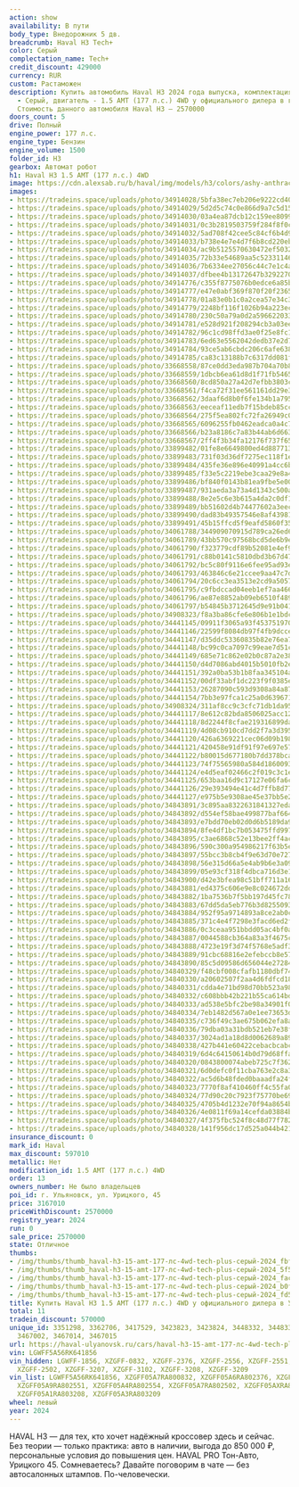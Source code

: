 ```yaml
---
action: show
availability: В пути
body_type: Внедорожник 5 дв.
breadcrumb: Haval H3 Tech+
color: Серый
complectation_name: Tech+
credit_discount: 429000
currency: RUR
custom: Растаможен
description: Купить автомобиль Haval H3 2024 года выпуска, комплектация Tech+, цвет
  - Серый, двигатель - 1.5 AMT (177 л.с.) 4WD у официального дилера в г. Ульяновск.
  Стоимость данного автомобиля Haval H3 – 2570000
doors_count: 5
drive: Полный
engine_power: 177 л.с.
engine_type: Бензин
engine_volume: 1500
folder_id: H3
gearbox: Автомат робот
h1: Haval H3 1.5 AMT (177 л.с.) 4WD
image: https://cdn.alexsab.ru/b/haval/img/models/h3/colors/ashy-anthracite.webp
images:
- https://tradeins.space/uploads/photo/34914028/5bfa38ec7eb206e9222cd406074fbf11.jpg
- https://tradeins.space/uploads/photo/34914029/5d2d5c74c0e866d9a7c5d156b885f5a9.jpg
- https://tradeins.space/uploads/photo/34914030/03a4ea87dcb12c159ee8099b95efac21.jpg
- https://tradeins.space/uploads/photo/34914031/0c3b2819503759f284f8f0c1284b0f1f.jpg
- https://tradeins.space/uploads/photo/34914032/5ad708f42cee5c84cf6b4d99138fd5d5.jpg
- https://tradeins.space/uploads/photo/34914033/b738e4e7e4d7f6b8cd220eb4d660d5f5.jpg
- https://tradeins.space/uploads/photo/34914034/ac9b5125570630472ef50327d7f9d409.jpg
- https://tradeins.space/uploads/photo/34914035/72b33e54689aa5c52331146801660d4e.jpg
- https://tradeins.space/uploads/photo/34914036/7b6334ee27056c44c7e1c4a776160f41.jpg
- https://tradeins.space/uploads/photo/34914037/dfbee4b13172647b3292270ac070e791.jpg
- https://tradeins.space/uploads/photo/34914776/c355f8775076b0edce6a85be9c748ca9.jpg
- https://tradeins.space/uploads/photo/34914777/e47e0abf369f870f20f236518a09047e.jpg
- https://tradeins.space/uploads/photo/34914778/01a83e0b1c0a2cea57e34c3a3ab6216a.jpg
- https://tradeins.space/uploads/photo/34914779/2248bf116f1026b94a223eca6b255734.jpg
- https://tradeins.space/uploads/photo/34914780/230c50a79a0d2a596622033a539063ac.jpg
- https://tradeins.space/uploads/photo/34914781/e528d921f208294cb3a03eeff1f53343.jpg
- https://tradeins.space/uploads/photo/34914782/96c1cd98ffd3ae0f25e8fc1f400a8ebd.jpg
- https://tradeins.space/uploads/photo/34914783/6ed63e5562042dedb37e2d7f240aeabf.jpg
- https://tradeins.space/uploads/photo/34914784/93ce5ab6cbdc206c6afe638f19564139.jpg
- https://tradeins.space/uploads/photo/34914785/ca83c13188b7c6317dd081f305ddd5b7.jpg
- https://tradeins.space/uploads/photo/33668558/87ce0dd3eda987b704a70b87cc0f9ef0.jpg
- https://tradeins.space/uploads/photo/33668559/1dbcb6ea61d8d1f71fb54654b9447173.jpg
- https://tradeins.space/uploads/photo/33668560/8cd850a27a42d7efbb3803c2a49c1095.jpg
- https://tradeins.space/uploads/photo/33668561/f4ca72f31ee561161dd29e3efd3b15f4.jpg
- https://tradeins.space/uploads/photo/33668562/3daaf6d8b0f6fe134b1a795daac90605.jpg
- https://tradeins.space/uploads/photo/33668563/eeceaf11edb7f15bdeb85ccafb0e9418.jpg
- https://tradeins.space/uploads/photo/33668564/275f5ea802fc72fa26949c096b8e6411.jpg
- https://tradeins.space/uploads/photo/33668565/6096255fb0462eadca0a4c737781139f.jpg
- https://tradeins.space/uploads/photo/33668566/b23a8186c7a83b44ab6d663bec8b9326.jpg
- https://tradeins.space/uploads/photo/33668567/2ff4f3b34fa12176f737f65f4dc03720.jpg
- https://tradeins.space/uploads/photo/33899482/01fe8e6649800ed4d887713af47555a1.jpg
- https://tradeins.space/uploads/photo/33899483/731f03d36df7275ec118f1e60acbc65a.jpg
- https://tradeins.space/uploads/photo/33899484/435fe36e896e40991a4cc6b215a04682.jpg
- https://tradeins.space/uploads/photo/33899485/f33e5c2219ebe3caa29e8a456143dc9c.jpg
- https://tradeins.space/uploads/photo/33899486/bf840f0143b81ea9fbe5e008769210ca.jpg
- https://tradeins.space/uploads/photo/33899487/931aeda3a73a4d1343c500ab7323c6f6.jpg
- https://tradeins.space/uploads/photo/33899488/8e2e5c6e3b615a4da2c0df13fc23ea62.jpg
- https://tradeins.space/uploads/photo/33899489/bb51602d4b74477602a3eec7eff5ca19.jpg
- https://tradeins.space/uploads/photo/33899490/dad83b49357546e8af439817b9a6d01f.jpg
- https://tradeins.space/uploads/photo/33899491/45b15ffcd5f9eafd5860f35faf34b3d7.jpg
- https://tradeins.space/uploads/photo/34061788/344909070915d789ca26ed6587c204b4.jpg
- https://tradeins.space/uploads/photo/34061789/43bb570c97568bcd5de6b9e1f178f6b1.jpg
- https://tradeins.space/uploads/photo/34061790/f323779cdf89b52081e4ef96ee310ef4.jpg
- https://tradeins.space/uploads/photo/34061791/c88b0141c5810dbd3b67d472c0fba179.jpg
- https://tradeins.space/uploads/photo/34061792/bc5c80f9116e6fee95ad93ea7ffb8b7b.jpg
- https://tradeins.space/uploads/photo/34061793/463846c6e21ccee9aa47c7d76d7a499a.jpg
- https://tradeins.space/uploads/photo/34061794/20c6cc3ea3513e2cd9a505764fa2f002.jpg
- https://tradeins.space/uploads/photo/34061795/c9fbdccad04eeb1ef7aa4669b4cb0227.jpg
- https://tradeins.space/uploads/photo/34061796/ae87e8852ab09eb6510f489dad7c972f.jpg
- https://tradeins.space/uploads/photo/34061797/b54845b3712645d9e91b04178460729c.jpg
- https://tradeins.space/uploads/photo/34908323/f8a3ba86cfe6e806b1e1bdc5ac704c34.png
- https://tradeins.space/uploads/photo/34441145/09911f3065a93f45375197033b0f73b9.jpg
- https://tradeins.space/uploads/photo/34441146/22599f8084db97f4fb9dcce1bf4ea973.jpg
- https://tradeins.space/uploads/photo/34441147/d35ddc53360835b82e76ea76b2e06534.jpg
- https://tradeins.space/uploads/photo/34441148/bc99c0ca7097c99eae7d51c3d666e2e6.jpg
- https://tradeins.space/uploads/photo/34441149/685e71c862e02b0c87a2e38ec15058a0.jpg
- https://tradeins.space/uploads/photo/34441150/d4d7086abd4015b5010fb2e037938010.jpg
- https://tradeins.space/uploads/photo/34441151/392a0ba53b1b8faa345104aff7b1bb00.jpg
- https://tradeins.space/uploads/photo/34441152/00df33abf1dc223f9f0385e3bf54ac2b.jpg
- https://tradeins.space/uploads/photo/34441153/26287090c593d9308a84a876d4259758.jpg
- https://tradeins.space/uploads/photo/34441154/7bb3e97fca1c25a0d63967186ecf796c.jpg
- https://tradeins.space/uploads/photo/34908324/311af8cc9c3cfc71db1da9530c4f4b72.png
- https://tradeins.space/uploads/photo/34441117/8e612c82bda8506025acc121250960ba.png
- https://tradeins.space/uploads/photo/34441118/8d2244f8cfae219316899da2ffd07ac1.jpg
- https://tradeins.space/uploads/photo/34441119/4d08cb910cd7dd2f7a3d3950baff13c4.jpg
- https://tradeins.space/uploads/photo/34441120/426a6369221cec06d09b19846fe371ed.jpg
- https://tradeins.space/uploads/photo/34441121/420458e91df91f97e697e574a07fe1ad.jpg
- https://tradeins.space/uploads/photo/34441122/b80015d677180b7dd378bca4a976debc.jpg
- https://tradeins.space/uploads/photo/34441123/74f75565980a584d18600930b259fed2.jpg
- https://tradeins.space/uploads/photo/34441124/e4d5eaf02466c2f019c3c1e89b5eb699.jpg
- https://tradeins.space/uploads/photo/34441125/653baa16d9c17127e06fa6c2f9ecefd5.jpg
- https://tradeins.space/uploads/photo/34441126/29e393494e41c4d7ffb8d77aed47c7ec.jpg
- https://tradeins.space/uploads/photo/34441127/e975b5e9308ae45e37bb5e28c17ca659.jpg
- https://tradeins.space/uploads/photo/34843891/3c895aa8322631841327edaf4ce54512.jpg
- https://tradeins.space/uploads/photo/34843892/d554ef58bae499877baf664d9000b1b4.jpg
- https://tradeins.space/uploads/photo/34843893/e7bdd70eb02d0d6b5189da9596eff714.jpg
- https://tradeins.space/uploads/photo/34843894/8fe4df1bc7b053475ffd997cda89daf4.jpg
- https://tradeins.space/uploads/photo/34843895/c3ae6868c52e13bee2ff4acf9bfd557d.jpg
- https://tradeins.space/uploads/photo/34843896/590c300a954986217f63b5e77ee5aac6.jpg
- https://tradeins.space/uploads/photo/34843897/55bcc3b8cb4f9e63d70e7275fd446599.jpg
- https://tradeins.space/uploads/photo/34843898/56e315d66a5e4ab9b6e3a097321d3c96.jpg
- https://tradeins.space/uploads/photo/34843899/05e93cf318f4dbca716d3e114a8ebb21.jpg
- https://tradeins.space/uploads/photo/34843900/d42e3bfea98c51bff711a16d4221dc7b.jpg
- https://tradeins.space/uploads/photo/34843881/ed4375c606e9e8c024672ddbf2f7ed40.jpg
- https://tradeins.space/uploads/photo/34843882/1ba7536b7f5bb197d45fc78cfc104651.jpg
- https://tradeins.space/uploads/photo/34843883/67dd5da5eb776b3d82550934ef046d1c.jpg
- https://tradeins.space/uploads/photo/34843884/952f95a9714893a8ce2ab0cbd3b7190f.jpg
- https://tradeins.space/uploads/photo/34843885/371c4e4f7298e3facd6ed2fff91297e2.jpg
- https://tradeins.space/uploads/photo/34843886/0c3ceaa951bbdd05ac4bf0adee8af4a0.jpg
- https://tradeins.space/uploads/photo/34843887/0044588cb364a83a3f4675ce53b42a8e.jpg
- https://tradeins.space/uploads/photo/34843888/4723e19f3d74f5768e5adf343636acc7.jpg
- https://tradeins.space/uploads/photo/34843889/91cbc68816e2efebccb8e570fa4b98e2.jpg
- https://tradeins.space/uploads/photo/34843890/85c5d09586d656044e272840ad5a525e.jpg
- https://tradeins.space/uploads/photo/34840329/f48cbf008cfafb1180dbf749eaab4e32.jpg
- https://tradeins.space/uploads/photo/34840330/a20602507f2aa4d6fdfcd18f0605ebde.jpg
- https://tradeins.space/uploads/photo/34840331/cdda4e71bd98d70bb523a98eb2a5d24c.jpg
- https://tradeins.space/uploads/photo/34840332/c608bbb42b221b55ca614bdf7c9aa4d6.jpg
- https://tradeins.space/uploads/photo/34840333/ad538e5bfc2be98a34901f0290adf7ff.jpg
- https://tradeins.space/uploads/photo/34840334/7eb1482d567a0e1ee73653d1a8e99fd0.jpg
- https://tradeins.space/uploads/photo/34840335/c736f49c3ae675b062efa8a87db5ed39.jpg
- https://tradeins.space/uploads/photo/34840336/79dba03a31bdb521eb7e38f70715d052.jpg
- https://tradeins.space/uploads/photo/34840337/3024ad1a18d8d0062689a8936fc7fe08.jpg
- https://tradeins.space/uploads/photo/34840338/427b441e60422cebacbcabc57bdf2287.jpg
- https://tradeins.space/uploads/photo/34840319/6d4c64150614b0d79d68ffa02bddc61d.jpg
- https://tradeins.space/uploads/photo/34840320/0843800074abeb725c7f3623cc7c18d2.jpg
- https://tradeins.space/uploads/photo/34840321/6d0defc0f11cba763e2c8a3980feff59.jpg
- https://tradeins.space/uploads/photo/34840322/ac5d6b48fded0baaadfa24f3d3b0fe67.jpg
- https://tradeins.space/uploads/photo/34840323/7770f8af410460ff4c55fa052c1c0393.jpg
- https://tradeins.space/uploads/photo/34840324/77d90c20c7923f75770be6936f7fee94.jpg
- https://tradeins.space/uploads/photo/34840325/4705b4d1232e70f94a8654bbcdb56fd3.jpg
- https://tradeins.space/uploads/photo/34840326/4e0811f69a14cefda03884bcd5b89820.jpg
- https://tradeins.space/uploads/photo/34840327/4f375fbc524f8c48d77f78201c32f1e7.jpg
- https://tradeins.space/uploads/photo/34840328/141f956dc17d525a044b4219a2331167.jpg
insurance_discount: 0
mark_id: Haval
max_discount: 597010
metallic: Нет
modification_id: 1.5 AMT (177 л.с.) 4WD
order: 13
owners_number: Не было владельцев
poi_id: г. Ульяновск, ул. Урицкого, 45
price: 3167010
priceWithDiscount: 2570000
registry_year: 2024
run: 0
sale_price: 2570000
state: Отличное
thumbs:
- /img/thumbs/thumb_haval-h3-15-amt-177-лс-4wd-tech-plus-серый-2024_fbf11_0.webp
- /img/thumbs/thumb_haval-h3-15-amt-177-лс-4wd-tech-plus-серый-2024_5f5a9_1.webp
- /img/thumbs/thumb_haval-h3-15-amt-177-лс-4wd-tech-plus-серый-2024_fac21_2.webp
- /img/thumbs/thumb_haval-h3-15-amt-177-лс-4wd-tech-plus-серый-2024_b0f1f_3.webp
- /img/thumbs/thumb_haval-h3-15-amt-177-лс-4wd-tech-plus-серый-2024_fd5d5_4.webp
title: Купить Haval H3 1.5 AMT (177 л.с.) 4WD у официального дилера в Ульяновске
total: 11
tradein_discount: 570000
unique_id: 3351298, 3362706, 3417529, 3423823, 3423824, 3448332, 3448333, 3467001,
  3467002, 3467014, 3467015
url: https://haval-ulyanovsk.ru/cars/haval-h3-15-amt-177-лс-4wd-tech-plus-серый-2024/
vin: LGWFF5A56RK641856
vin_hidden: LGWFF-1856, XZGFF-0832, XZGFF-2376, XZGFF-2556, XZGFF-2551, XZGFF-2554,
  XZGFF-2502, XZGFF-3207, XZGFF-3102, XZGFF-3208, XZGFF-3209
vin_list: LGWFF5A56RK641856, XZGFF05A7RA800832, XZGFF05A6RA802376, XZGFF05A8RA802556,
  XZGFF05A9RA802551, XZGFF05A4RA802554, XZGFF05A7RA802502, XZGFF05AXRA803207, XZGFF05A7RA803102,
  XZGFF05A1RA803208, XZGFF05A3RA803209
wheel: левый
year: 2024
---
```

<p>
 HAVAL H3 — для тех, кто хочет надёжный кроссовер здесь и сейчас. Без теории — только практика: авто в наличии, выгода до 850 000 ₽, персональные условия до повышения цен. HAVAL PRO Тон-Авто, Урицкого 45. Сомневаетесь? Давайте поговорим в чате — без автосалонных штампов. По-человечески.
</p>
<p>
</p>
<p>
</p>
